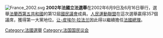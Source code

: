 [[Image:France_2002.svg|right]]
'''2002年法國立法選舉'''在2002年6月9日及6月16日舉行，選舉[[法蘭西第五共和國|法蘭西第五共和國]]的第12屆[[國民議會_(法國)|國民議會]]成員。[[人民運動聯盟|人民運動聯盟]]在這次選舉贏得357個議席，獲得第一大黨地位。[[让-皮埃尔·拉法兰|让-皮埃尔·拉法兰]]因此得以繼續擔任[[法國總理|法國總理]]。
{{法國選舉}}
[[Category:法國選舉|Category:法國選舉]]
[[Category:法国国民议会|Category:法国国民议会]]